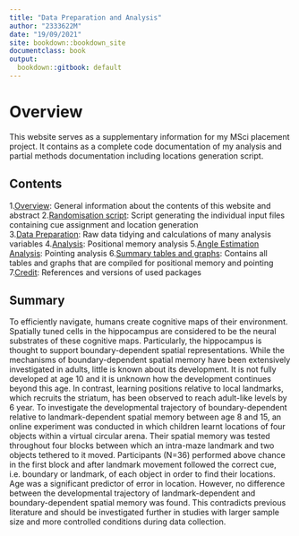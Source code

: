 ```yaml
---
title: "Data Preparation and Analysis"
author: "2333622M"
date: "19/09/2021"
site: bookdown::bookdown_site
documentclass: book
output:
  bookdown::gitbook: default
---
```


# Overview

This website serves as a supplementary information for my MSci placement project. It contains as a complete code documentation of my analysis and partial methods documentation including locations generation script.

## Contents

1.[Overview](https://annamaka.github.io/Full-analysis-scripts/): General information about the contents of this website and abstract
2.[Randomisation script](https://annamaka.github.io/Full-analysis-scripts/randomisation-script.html): Script generating the individual input files containing cue assignment and location generation  
3.[Data Preparation](https://annamaka.github.io/Full-analysis-scripts/data-preparation.html): Raw data tidying and calculations of many analysis variables
4.[Analysis](https://annamaka.github.io/Full-analysis-scripts/analysis.html): Positional memory analysis 
5.[Angle Estimation Analysis](https://annamaka.github.io/Full-analysis-scripts/angle-estimation-analysis.html): Pointing analysis
6.[Summary tables and graphs](https://annamaka.github.io/Full-analysis-scripts/summary-tables-and-graphs.html): Contains all tables and graphs that are compiled for positional memory and pointing
7.[Credit](https://annamaka.github.io/Full-analysis-scripts/credits.html): References and versions of used packages 

## Summary

To efficiently navigate, humans create cognitive maps of their environment. Spatially tuned cells in the hippocampus are considered to be the neural substrates of these cognitive maps. Particularly, the hippocampus is thought to support boundary-dependent spatial representations. While the mechanisms of boundary-dependent spatial memory have been extensively investigated in adults, little is known about its development. It is not fully developed at age 10 and it is unknown how the development continues beyond this age. In contrast, learning positions relative to local landmarks, which recruits the striatum, has been observed to reach adult-like levels by 6 year. To investigate the developmental trajectory of boundary-dependent relative to landmark-dependent spatial memory between age 8 and 15, an online experiment was conducted in which children learnt locations of four objects within a virtual circular arena. Their spatial memory was tested throughout four blocks between which an intra-maze landmark and two objects tethered to it moved. Participants (N=36) performed above chance in the first block and after landmark movement followed the correct cue, i.e. boundary or landmark, of each object in order to find their locations. Age was a significant predictor of error in location. However, no difference between the developmental trajectory of landmark-dependent and boundary-dependent spatial memory was found. This contradicts previous literature and should be investigated further in studies with larger sample size and more controlled conditions during data collection.